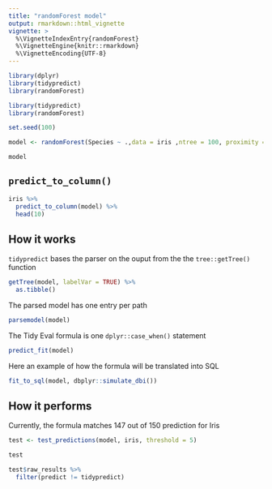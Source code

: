 ```yaml
---
title: "randomForest model"
output: rmarkdown::html_vignette
vignette: >
  %\VignetteIndexEntry{randomForest}
  %\VignetteEngine{knitr::rmarkdown}
  %\VignetteEncoding{UTF-8}
---
```


```r
library(dplyr)
library(tidypredict)
library(randomForest)
```

```r
library(tidypredict)
library(randomForest)

set.seed(100)

model <- randomForest(Species ~ .,data = iris ,ntree = 100, proximity = TRUE)

model
```

## `predict_to_column()`

```r
iris %>%
  predict_to_column(model) %>%
  head(10)
```

## How it works

`tidypredict` bases the parser on the ouput from the the `tree::getTree()` function
```r
getTree(model, labelVar = TRUE) %>% 
  as.tibble() 
```

The parsed model has one entry per path 
```r
parsemodel(model)
```

The Tidy Eval formula is one `dplyr::case_when()` statement
```r
predict_fit(model)
```

Here an example of how the formula will be translated into SQL
```r
fit_to_sql(model, dbplyr::simulate_dbi())
```

## How it performs

Currently, the formula matches 147 out of 150 prediction for Iris
```r
test <- test_predictions(model, iris, threshold = 5)

test

test$raw_results %>%
  filter(predict != tidypredict)
```